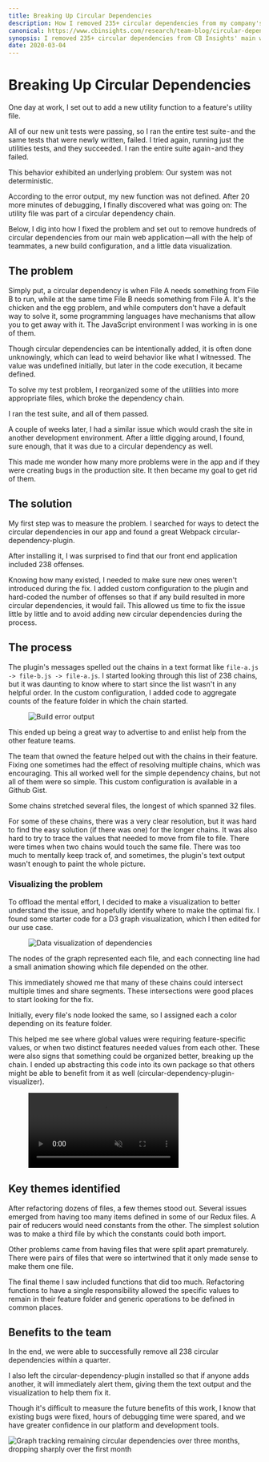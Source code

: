 ```yaml
---
title: Breaking Up Circular Dependencies
description: How I removed 235+ circular dependencies from my company's web app by adding some new build configuration and using data visualizations.
canonical: https://www.cbinsights.com/research/team-blog/circular-dependencies/
synopsis: I removed 235+ circular dependencies from CB Insights' main web application, all with the help of my teammates, a new build configuration, and a little data visualization.
date: 2020-03-04
---
```




# Breaking Up Circular Dependencies

One day at work, I set out to add a new utility function to a feature's utility file.

All of our new unit tests were passing, so I ran the entire test suite - and the same tests that were newly written, failed. I tried again, running just the utilities tests, and they succeeded. I ran the entire suite again - and they failed.

This behavior exhibited an underlying problem: Our system was not deterministic.

According to the error output, my new function was not defined. After 20 more minutes of debugging, I finally discovered what was going on: The utility file was part of a circular dependency chain.

Below, I dig into how I fixed the problem and set out to remove hundreds of circular dependencies from our main web application —all with the help of teammates, a new build configuration, and a little data visualization.

## The problem

Simply put, a circular dependency is when File A needs something from File B to run, while at the same time File B needs something from File A.
It's the chicken and the egg problem, and while computers don't have a default way to solve it, some programming languages have mechanisms that allow you to get away with it. The JavaScript environment I was working in is one of them.

Though circular dependencies can be intentionally added, it is often done unknowingly, which can lead to weird behavior like what I witnessed. The value was undefined initially, but later in the code execution, it became defined.

To solve my test problem, I reorganized some of the utilities into more appropriate files, which broke the dependency chain.

I ran the test suite, and all of them passed.

A couple of weeks later, I had a similar issue which would crash the site in another development environment. After a little digging around, I found, sure enough, that it was due to a circular dependency as well.

This made me wonder how many more problems were in the app and if they were creating bugs in the production site. It then became my goal to get rid of them.

## The solution

My first step was to measure the problem. I searched for ways to detect the circular dependencies in our app and found a great Webpack circular-dependency-plugin.

After installing it, I was surprised to find that our front end application included 238 offenses.

Knowing how many existed, I needed to make sure new ones weren't introduced during the fix. I added custom configuration to the plugin and hard-coded the number of offenses so that if any build resulted in more circular dependencies, it would fail. This allowed us time to fix the issue little by little and to avoid adding new circular dependencies during the process.

## The process

The plugin's messages spelled out the chains in a text format like `file-a.js -> file-b.js -> file-a.js`. I started looking through this list of 238 chains, but it was daunting to know where to start since the list wasn't in any helpful order. In the custom configuration, I added code to aggregate counts of the feature folder in which the chain started.

<Figure caption="Hundreds of lines of output was aggregated into counts per directory.">

![Build error output](./images/error-output.png)

</Figure>

This ended up being a great way to advertise to and enlist help from the other feature teams.

The team that owned the feature helped out with the chains in their feature. Fixing one sometimes had the effect of resolving multiple chains, which was encouraging. This all worked well for the simple dependency chains, but not all of them were so simple. This custom configuration is available in a Github Gist.

Some chains stretched several files, the longest of which spanned 32 files.

For some of these chains, there was a very clear resolution, but it was hard to find the easy solution (if there was one) for the longer chains. It was also hard to try to trace the values that needed to move from file to file. There were times when two chains would touch the same file. There was too much to mentally keep track of, and sometimes, the plugin's text output wasn't enough to paint the whole picture.

### Visualizing the problem

To offload the mental effort, I decided to make a visualization to better understand the issue, and hopefully identify where to make the optimal fix. I found some starter code for a D3 graph visualization, which I then edited for our use case.

<Figure caption="A visualization of all the files that are part of a circular dependency and their relationship.">

![Data visualization of dependencies](./images/full-viz.png)

</Figure>

The nodes of the graph represented each file, and each connecting line had a small animation showing which file depended on the other.

This immediately showed me that many of these chains could intersect multiple times and share segments. These intersections were good places to start looking for the fix.

Initially, every file's node looked the same, so I assigned each a color depending on its feature folder.

This helped me see where global values were requiring feature-specific values, or when two distinct features needed values from each other. These were also signs that something could be organized better, breaking up the chain. I ended up abstracting this code into its own package so that others might be able to benefit from it as well (circular-dependency-plugin-visualizer).

<Figure
  caption="A detail of the visualization showing the direction of the dependency graph. The animation moves from the source file node to the importing file node."
>

<Video controls autoPlay muted loop>
  <source src={directed} type="video/mp4" />
</Video>

</Figure>

## Key themes identified

After refactoring dozens of files, a few themes stood out. Several issues emerged from having too many items defined in some of our Redux files. A pair of reducers would need constants from the other. The simplest solution was to make a third file by which the constants could both import.

Other problems came from having files that were split apart prematurely. There were pairs of files that were so intertwined that it only made sense to make them one file.

The final theme I saw included functions that did too much. Refactoring functions to have a single responsibility allowed the specific values to remain in their feature folder and generic operations to be defined in common places.

## Benefits to the team

In the end, we were able to successfully remove all 238 circular dependencies within a quarter.

I also left the circular-dependency-plugin installed so that if anyone adds another, it will immediately alert them, giving them the text output and the visualization to help them fix it.

Though it's difficult to measure the future benefits of this work, I know that existing bugs were fixed, hours of debugging time were spared, and we have greater confidence in our platform and development tools.

![Graph tracking remaining circular dependencies over three months, dropping sharply over the first month](./images/graph.png)
